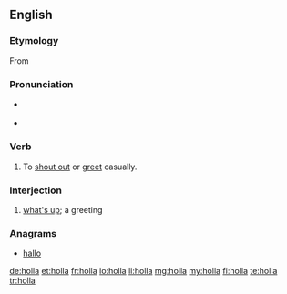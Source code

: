 {{also|höllä}}
==English==

===Etymology===
From {{term|holler|lang=en}}

===Pronunciation===
* {{a|UK}} {{IPA|/ˈhɒlə/}} {{X-SAMPA|/"hQl@/}}
* {{a|US}} {{IPA|/ˈhɑlə/}} {{X-SAMPA|/"hAl@/}}

===Verb===
{{en-verb}}

# {{colloquial}} To [[shout out]] or [[greet]] casually.

===Interjection===
{{en-interj}}

# {{colloquial}} [[what's up]]; a greeting

===Anagrams===
* [[hallo#English|hallo]]

[[de:holla]]
[[et:holla]]
[[fr:holla]]
[[io:holla]]
[[li:holla]]
[[mg:holla]]
[[my:holla]]
[[fi:holla]]
[[te:holla]]
[[tr:holla]]